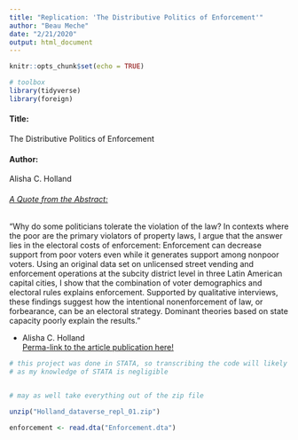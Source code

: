 ```yaml
---
title: "Replication: 'The Distributive Politics of Enforcement'"
author: "Beau Meche"
date: "2/21/2020"
output: html_document
---
```


```r
knitr::opts_chunk$set(echo = TRUE)

# toolbox
library(tidyverse)
library(foreign)
```

#### Title:
The Distributive Politics of Enforcement


#### Author:
Alisha C. Holland


###### <u>A Quote from the Abstract:</u>

"Why do some politicians tolerate the violation of the law? In contexts where the poor are the primary violators of property laws, I argue that the answer lies in the electoral costs of enforcement: Enforcement can decrease support from poor voters even while it generates support among nonpoor voters. Using an original data set on unlicensed street vending and enforcement operations at the subcity district level in three Latin American capital cities, I show that the combination of voter demographics and electoral rules explains enforcement. Supported by qualitative interviews, these findings suggest how the intentional nonenforcement of law, or forbearance, can be an electoral strategy. Dominant theories based on state capacity poorly explain the results." 

- Alisha C. Holland <br>
<a href="https://doi.org/10.1111/ajps.12125">Perma-link to the article publication here!</a>


```r

# this project was done in STATA, so transcribing the code will likely be rough
# as my knowledge of STATA is negligible


# may as well take everything out of the zip file

unzip("Holland_dataverse_repl_01.zip")

enforcement <- read.dta("Enforcement.dta")

```

